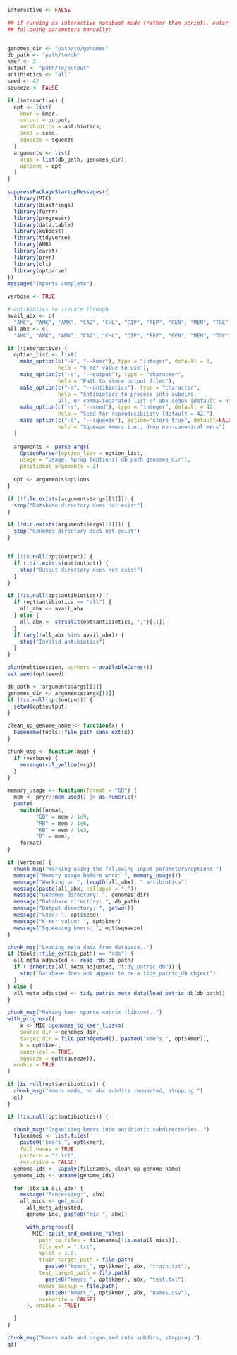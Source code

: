 ```r
interactive <- FALSE

## if running as interactive notebook mode (rather than script), enter the
## following parameters manually:


genomes_dir <- "path/to/genomes"
db_path <- "path/to/db"
kmer <- 3
output <- "path/to/output"
antibiotics <- "all"
seed <- 42
squeeze <- FALSE
```


```r
if (interactive) {
  opt <- list(
    kmer = kmer,
    output = output,
    antibiotics = antibiotics,
    seed = seed,
    squeeze = squeeze
  )
  arguments <- list(
    args = list(db_path, genomes_dir),
    options = opt
  )
}
```

```r
suppressPackageStartupMessages({
  library(MIC)
  library(Biostrings)
  library(furrr)
  library(progressr)
  library(data.table)
  library(xgboost)
  library(tidyverse)
  library(AMR)
  library(caret)
  library(pryr)
  library(cli)
  library(optparse)
})
message("Imports complete")
```

```r
verbose <- TRUE

# antibiotics to iterate through
avail_abx <- c(
  "AMC", "AMK", "AMX", "CAZ", "CHL", "CIP", "FEP", "GEN", "MEM", "TGC")
all_abx <- c(
  "AMC", "AMK", "AMX", "CAZ", "CHL", "CIP", "FEP", "GEN", "MEM", "TGC")
```

```r
if (!interactive) {
  option_list <- list(
    make_option(c("-k", "--kmer"), type = "integer", default = 3,
                help = "k-mer value to use"),
    make_option(c("-o", "--output"), type = "character",
                help = "Path to store output files"),
    make_option(c("-a", "--antibiotics"), type = "character",
                help = "Antibiotics to process into subdirs,
                all, or comma-separated list of abx codes [default = none]"),
    make_option(c("-s", "--seed"), type = "integer", default = 42,
                help = "Seed for reproducibility [default = 42]"),
    make_option(c("-q", "--squeeze"), action="store_true", default=FALSE,
                help = "Squeeze kmers i.e., drop non-canonical mers")
  )
  
  arguments <- parse_args(
    OptionParser(option_list = option_list,
    usage = "Usage: %prog [options] db_path genomes_dir"),
    positional_arguments = 2)
  
  opt <- arguments$options
}
```

```r
if (!file.exists(arguments$args[[1]])) {
  stop("Database directory does not exist")
}

if (!dir.exists(arguments$args[[2]])) {
  stop("Genomes directory does not exist")
}


if (!is.null(opt$output)) {
  if (!dir.exists(opt$output)) {
    stop("Output directory does not exist")
  }
}

if (!is.null(opt$antibiotics)) {
  if (opt$antibiotics == "all") {
    all_abx <- avail_abx
  } else {
    all_abx <- strsplit(opt$antibiotics, ",")[[1]]
  }
  if (any(!all_abx %in% avail_abx)) {
    stop("Invalid antibiotics")
  }
}
```

```r
plan(multisession, workers = availableCores())
set.seed(opt$seed)
```

```r
db_path <- arguments$args[[1]]
genomes_dir <- arguments$args[[2]]
if (!is.null(opt$output)) {
  setwd(opt$output)
}
```

```r
clean_up_genome_name <- function(x) {
  basename(tools::file_path_sans_ext(x))
}

chunk_msg <- function(msg) {
  if (verbose) {
    message(col_yellow(msg))
  }
}

memory_usage <- function(format = "GB") {
  mem <- pryr::mem_used() |> as.numeric()
  paste(
    switch(format,
         "GB" = mem / 1e9,
         "MB" = mem / 1e6,
         "KB" = mem / 1e3,
         "B" = mem),
    format)
}
```

```r
if (verbose) {
  chunk_msg("Working using the following input parameters/options:")
  message("Memory usage before work: ", memory_usage())
  message("Working on ", length(all_abx), " antibiotics")
  message(paste(all_abx, collapse = ","))
  message("Genomes directory: ", genomes_dir)
  message("Database directory: ", db_path)
  message("Output directory: ", getwd())
  message("Seed: ", opt$seed)
  message("K-mer value: ", opt$kmer)
  message("Squeezing kmers: ", opt$squeeze)
}
```

```r
chunk_msg("Loading meta data from database..")
if (tools::file_ext(db_path) == "rds") {
  all_meta_adjusted <- read_rds(db_path)
  if (!inherits(all_meta_adjusted, "tidy_patric_db")) {
    stop("Database does not appear to be a tidy_patric_db object")
  }
} else {
  all_meta_adjusted <- tidy_patric_meta_data(load_patric_db(db_path))
}
```


```r
chunk_msg("Making kmer sparse matrix (libsvm)..")
with_progress({
    x <- MIC::genomes_to_kmer_libsvm(
    source_dir = genomes_dir,
    target_dir = file.path(getwd(), paste0("kmers_", opt$kmer)),
    k = opt$kmer,
    canonical = TRUE,
    squeeze = opt$squeeze)},
  enable = TRUE
)
```

```r
if (is.null(opt$antibiotics)) {
  chunk_msg("Kmers made, no abx subdirs requested, stopping.")
  q()
}
```

```r
if (!is.null(opt$antibiotics)) {

  chunk_msg("Organising kmers into antibiotic subdirectories..")
  filenames <- list.files(
    paste0("kmers_", opt$kmer),
    full.names = TRUE,
    pattern = "*.txt",
    recursive = FALSE)
  genome_ids <- sapply(filenames, clean_up_genome_name)
  genome_ids <- unname(genome_ids)

  for (abx in all_abx) {
    message("Processing:", abx)
    all_mics <- get_mic(
      all_meta_adjusted,
      genome_ids, paste0("mic_", abx))

      with_progress({
        MIC::split_and_combine_files(
          path_to_files = filenames[!is.na(all_mics)],
          file_ext = ".txt",
          split = 1.0,
          train_target_path = file.path(
            paste0("kmers_", opt$kmer), abx, "train.txt"),
          test_target_path = file.path(
            paste0("kmers_", opt$kmer), abx, "test.txt"),
          names_backup = file.path(
            paste0("kmers_", opt$kmer), abx, "names.csv"),
          overwrite = FALSE)
      }, enable = TRUE)

  }
}
```

```r
chunk_msg("Kmers made and organised into subdirs, stopping.")
q()
```
